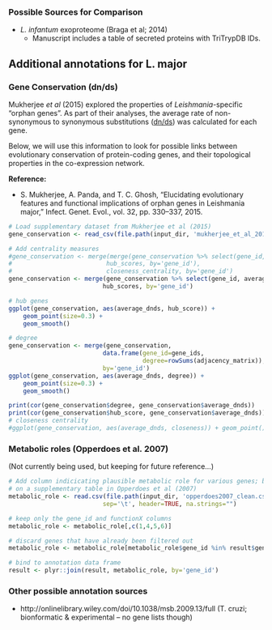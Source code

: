 ### Possible Sources for Comparison

- *L. infantum* exoproteome (Braga et al; 2014)
  - Manuscript includes a table of secreted proteins with TriTrypDB IDs.

Additional annotations for L. major
-----------------------------------

### Gene Conservation (dn/ds)

Mukherjee *et al* (2015) explored the properties of *Leishmania*-specific
"orphan genes". As part of their analyses, the average rate of non-synonymous
to synonymous substitutions ([dn/ds](http://en.wikipedia.org/wiki/Ka/Ks_ratio))
was calculated for each gene.

Below, we will use this information to look for possible links between
evolutionary conservation of protein-coding genes, and their topological
properties in the co-expression network.

**Reference:**

- S. Mukherjee, A. Panda, and T. C. Ghosh, “Elucidating evolutionary features
and functional implications of orphan genes in Leishmania major,” Infect.
Genet. Evol., vol. 32, pp. 330–337, 2015.

```r
# Load supplementary dataset from Mukherjee et al (2015)
gene_conservation <- read_csv(file.path(input_dir, 'mukherjee_et_al_2015.csv'))

# Add centrality measures
#gene_conservation <- merge(merge(gene_conservation %>% select(gene_id, average_dnds),
#                          hub_scores, by='gene_id'),
#                          closeness_centrality, by='gene_id')
gene_conservation <- merge(gene_conservation %>% select(gene_id, average_dnds),
                          hub_scores, by='gene_id')

# hub genes
ggplot(gene_conservation, aes(average_dnds, hub_score)) + 
    geom_point(size=0.3) +
    geom_smooth()

# degree
gene_conservation <- merge(gene_conservation,
                          data.frame(gene_id=gene_ids,
                                     degree=rowSums(adjacency_matrix)),
                          by='gene_id')
ggplot(gene_conservation, aes(average_dnds, degree)) + 
    geom_point(size=0.3) +
    geom_smooth()

print(cor(gene_conservation$degree, gene_conservation$average_dnds))
print(cor(gene_conservation$hub_score, gene_conservation$average_dnds))
# closeness centrality
#ggplot(gene_conservation, aes(average_dnds, closeness)) + geom_point()
```

### Metabolic roles (Opperdoes et al. 2007)

(Not currently being used, but keeping for future reference...)

```r
# Add column indicicating plausible metabolic role for various genes; based
# on a supplementary table in Opperdoes et al (2007)
metabolic_role <- read.csv(file.path(input_dir, 'opperdoes2007_clean.csv'),
                          sep='\t', header=TRUE, na.strings="")

# keep only the gene_id and functionX columns
metabolic_role <- metabolic_role[,c(1,4,5,6)]

# discard genes that have already been filtered out
metabolic_role <- metabolic_role[metabolic_role$gene_id %in% result$gene_id,]

# bind to annotation data frame
result <- plyr::join(result, metabolic_role, by='gene_id')
```

### Other possible annotation sources

- http://onlinelibrary.wiley.com/doi/10.1038/msb.2009.13/full (T. cruzi; bionformatic
  & experimental -- no gene lists though)

